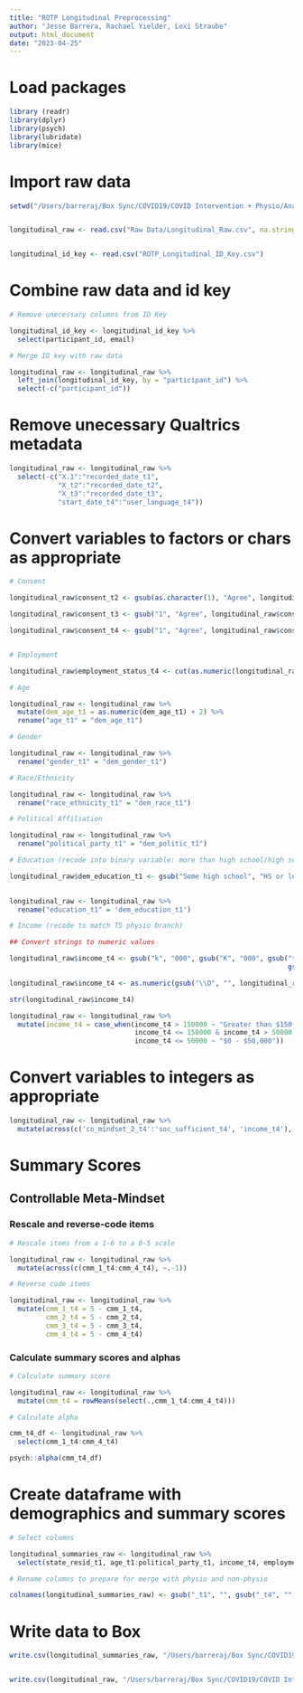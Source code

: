 ```yaml
---
title: "ROTP Longitudinal Preprocessing"
author: "Jesse Barrera, Rachael Yielder, Lexi Straube"
output: html_document
date: "2023-04-25"
---
```


# Load packages

```r

library (readr)
library(dplyr)
library(psych)
library(lubridate)
library(mice)

```

# Import raw data

```r

setwd("/Users/barreraj/Box Sync/COVID19/COVID Intervention + Physio/Analyses/COVID Longitudinal Preprocessing")


longitudinal_raw <- read.csv("Raw Data/Longitudinal_Raw.csv", na.strings = c("", " "))


longitudinal_id_key <- read.csv("ROTP_Longitudinal_ID_Key.csv")

```

# Combine raw data and id key 

```r

# Remove unecessary columns from ID Key

longitudinal_id_key <- longitudinal_id_key %>% 
  select(participant_id, email)

# Merge ID key with raw data

longitudinal_raw <- longitudinal_raw %>% 
  left_join(longitudinal_id_key, by = "participant_id") %>% 
  select(-c("participant_id"))

```

# Remove unecessary Qualtrics metadata

```r

longitudinal_raw <- longitudinal_raw %>% 
  select(-c("X.1":"recorded_date_t1",
            "X_t2":"recorded_date_t2",
            "X_t3":"recorded_date_t3",
            "start_date_t4":"user_language_t4"))

```

# Convert variables to factors or chars as appropriate

```r

# Consent

longitudinal_raw$consent_t2 <- gsub(as.character(1), "Agree", longitudinal_raw$consent_t2)

longitudinal_raw$consent_t3 <- gsub("1", "Agree", longitudinal_raw$consent_t3)

longitudinal_raw$consent_t4 <- gsub("1", "Agree", longitudinal_raw$consent_t4)


# Employment

longitudinal_raw$employment_status_t4 <- cut(as.numeric(longitudinal_raw$employment_status_t4), 8, c('Currently employed and working full time', "Currently employed and working part-time", "Not currently working/unemployed", "Student", "Full time childcare/homemaker", "Retired", "Disabled", "Other (please explain)"))

# Age

longitudinal_raw <- longitudinal_raw %>% 
  mutate(dem_age_t1 = as.numeric(dem_age_t1) + 2) %>% 
  rename("age_t1" = "dem_age_t1")

# Gender

longitudinal_raw <- longitudinal_raw %>% 
  rename("gender_t1" = "dem_gender_t1")

# Race/Ethnicity

longitudinal_raw <- longitudinal_raw %>% 
  rename("race_ethnicity_t1" = "dem_race_t1")

# Political Affiliation

longitudinal_raw <- longitudinal_raw %>% 
  rename("political_party_t1" = "dem_politic_t1")

# Education (recode into binary variable: more than high school/high school or below)

longitudinal_raw$dem_education_t1 <- gsub("Some high school", "HS or less", gsub("High school degree", "HS or less",
                                                                                 gsub("4-year college degree", "More than HS", gsub("Master's, doctoral, or professional degree", "More than HS", longitudinal_raw$dem_education_t1))))

longitudinal_raw <- longitudinal_raw %>% 
  rename("education_t1" = 'dem_education_t1')

# Income (recode to match T5 physio branch)

## Convert strings to numeric values

longitudinal_raw$income_t4 <- gsub("k", "000", gsub("K", "000", gsub("thousand", "000", 
                                                                     gsub("Thousand", "000", longitudinal_raw$income_t4))))

longitudinal_raw$income_t4 <- as.numeric(gsub("\\D", "", longitudinal_raw$income_t4))

str(longitudinal_raw$income_t4)

longitudinal_raw <- longitudinal_raw %>%   
  mutate(income_t4 = case_when(income_t4 > 150000 ~ "Greater than $150,000",
                               income_t4 <= 150000 & income_t4 > 50000 ~ "$50,000 - $150,000",
                               income_t4 <= 50000 ~ "$0 - $50,000"))

```

# Convert variables to integers as appropriate

```r

longitudinal_raw <- longitudinal_raw %>% 
  mutate(across(c('co_mindset_2_t4':'soc_sufficient_t4', 'income_t4'), as.numeric))

```

# Summary Scores

## Controllable Meta-Mindset

### Rescale and reverse-code items

```r

# Rescale items from a 1-6 to a 0-5 scale

longitudinal_raw <- longitudinal_raw %>% 
  mutate(across(c(cmm_1_t4:cmm_4_t4), ~.-1))

# Reverse code items

longitudinal_raw <- longitudinal_raw %>% 
  mutate(cmm_1_t4 = 5 - cmm_1_t4,
         cmm_2_t4 = 5 - cmm_2_t4,
         cmm_3_t4 = 5 - cmm_3_t4,
         cmm_4_t4 = 5 - cmm_4_t4)


```

### Calculate summary scores and alphas

```r

# Calculate summary score

longitudinal_raw <- longitudinal_raw %>% 
  mutate(cmm_t4 = rowMeans(select(.,cmm_1_t4:cmm_4_t4)))

# Calculate alpha

cmm_t4_df <- longitudinal_raw %>% 
  select(cmm_1_t4:cmm_4_t4)

psych::alpha(cmm_t4_df)

```

# Create dataframe with demographics and summary scores

```r

# Select columns

longitudinal_summaries_raw <- longitudinal_raw %>% 
  select(state_resid_t1, age_t1:political_party_t1, income_t4, employment_status_t4, cmm_t4, email)

# Rename columns to prepare for merge with physio and non-physio

colnames(longitudinal_summaries_raw) <- gsub("_t1", "", gsub("_t4", "", colnames(longitudinal_summaries_raw)))

```



# Write data to Box

```r

write.csv(longitudinal_summaries_raw, "/Users/barreraj/Box Sync/COVID19/COVID Intervention + Physio/Analyses/COVID Longitudinal Preprocessing/Preprocessed Data/Longitudinal_Summaries_Raw.csv")


write.csv(longitudinal_raw, "/Users/barreraj/Box Sync/COVID19/COVID Intervention + Physio/Analyses/COVID Longitudinal Preprocessing/Preprocessed Data/Longitudinal_Preprocessed.csv")

```





